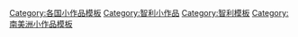 [[Category:各国小作品模板|Category:各国小作品模板]]
[[Category:智利小作品|Category:智利小作品]]
[[Category:智利模板|Category:智利模板]]
[[Category:南美洲小作品模板|Category:南美洲小作品模板]]
